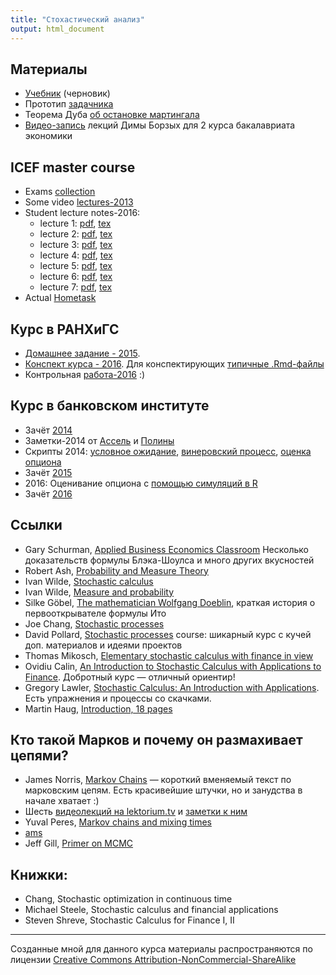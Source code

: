 ```yaml
---
title: "Стохастический анализ"
output: html_document
---
```



## Материалы

* [Учебник](https://github.com/bdemeshev/sc_book/raw/master/sc_book.pdf) (черновик)
* Прототип [задачника](https://github.com/bdemeshev/sc401/raw/master/sc_pset/sc_problems_main.pdf)
* Теорема Дуба [об остановке мартингала](https://github.com/bdemeshev/sc401/raw/master/stop_theorem/stop_theorem_main.pdf)
* [Видео-запись](http://www.youtube.com/playlist?list=PL1poMUvVlAqeZOvhE75ViZPKnCTmWLRxf) лекций Димы Борзых для 2 курса бакалавриата экономики



## ICEF master course

* Exams [collection](https://github.com/bdemeshev/sc401/raw/master/matek2_collect/matek2_collection.pdf)
* Some video [lectures-2013](https://vimeo.com/album/2609503) 
* Student lecture notes-2016:
    - lecture 1: [pdf](https://github.com/bdemeshev/sc401/raw/master/2016_icef/stud_notes/sc_icef_lect_01.pdf), [tex](https://github.com/bdemeshev/sc401/raw/master/2016_icef/stud_notes/sc_icef_lect_01.tex)
    - lecture 2: [pdf](https://github.com/bdemeshev/sc401/raw/master/2016_icef/stud_notes/sc_icef_lect_02.pdf), [tex](https://github.com/bdemeshev/sc401/raw/master/2016_icef/stud_notes/sc_icef_lect_02.tex)
    - lecture 3: [pdf](https://github.com/bdemeshev/sc401/raw/master/2016_icef/stud_notes/sc_icef_lect_03.pdf), [tex](https://github.com/bdemeshev/sc401/raw/master/2016_icef/stud_notes/sc_icef_lect_03.tex) 
    - lecture 4: [pdf](https://github.com/bdemeshev/sc401/raw/master/2016_icef/stud_notes/sc_icef_lect_04.pdf), [tex](https://github.com/bdemeshev/sc401/raw/master/2016_icef/stud_notes/sc_icef_lect_04.tex) 
    - lecture 5: [pdf](https://github.com/bdemeshev/sc401/raw/master/2016_icef/stud_notes/sc_icef_lect_05.pdf), [tex](https://github.com/bdemeshev/sc401/raw/master/2016_icef/stud_notes/sc_icef_lect_05.tex) 
    - lecture 6: [pdf](https://github.com/bdemeshev/sc401/raw/master/2016_icef/stud_notes/sc_icef_lect_06.pdf), [tex](https://github.com/bdemeshev/sc401/raw/master/2016_icef/stud_notes/sc_icef_lect_06.tex) 
    - lecture 7: [pdf](https://github.com/bdemeshev/sc401/raw/master/2016_icef/stud_notes/sc_icef_lect_07.pdf), [tex](https://github.com/bdemeshev/sc401/raw/master/2016_icef/stud_notes/sc_icef_lect_07.tex)
* Actual [Hometask](https://github.com/bdemeshev/sc401/raw/master/2016_icef/htask/ht_2016.pdf)

## Курс в РАНХиГС

* [Домашнее задание - 2015](https://github.com/bdemeshev/sc401/raw/master/ranepa_st/2015/dz_ranh/sc_dz_ranh.pdf). 
* [Конспект курса - 2016](http://bdemeshev.github.io/sc401/notes_ranepa_2016/). Для конспектирующих [типичные .Rmd-файлы](https://github.com/bdemeshev/sc401/tree/master/ranepa_st/2016/lecture_notes_book) 
* Контрольная [работа-2016](https://github.com/bdemeshev/sc401/raw/master/ranepa_st/2016/kr_01/kr_01_sc_ranepa.pdf) :) 


## Курс в банковском институте

* Зачёт [2014](https://github.com/bdemeshev/sc401/raw/master/binst_2014/zachet_14/zach_14.pdf)
* Заметки-2014 от [Ассель](https://github.com/bdemeshev/sc401/raw/master/binst_2014/binst_sc_assel_notes.pdf)
и [Полины](https://github.com/bdemeshev/sc401/raw/master/binst_2014/binst_sc_polina_notes.pdf)
* Скрипты 2014: [условное ожидание](https://github.com/bdemeshev/sc401/raw/master/binst_2014/binst_2014_01_25_cond_exp.R), [винеровский процесс](https://github.com/bdemeshev/sc401/raw/master/binst_2014/binst_2014_3_wiener_ito.R), [оценка опциона](https://github.com/bdemeshev/sc401/raw/master/binst_2014/binst_2014_option_price.R)
* Зачёт [2015](https://github.com/bdemeshev/sc401/raw/master/binst_2015/zachet_15.pdf)
* 2016: Оценивание опциона с [помощью симуляций в R](https://github.com/bdemeshev/sc401/raw/master/binst_2016/sem_01.R)
* Зачёт [2016](https://github.com/bdemeshev/sc401/raw/master/binst_2016/zach_16/zach_16.pdf)



## Ссылки

* Gary Schurman, [Applied Business Economics Classroom](http://www.appliedbusinesseconomics.com/webClassroom.htm) Несколько доказательств формулы Блэка-Шоулса и много других вкусностей
* Robert Ash, [Probability and Measure Theory](http://www.lce.esalq.usp.br/arquivos/aulas/2011/LCE5866/ebooksclub.org__Probability__amp__Measure_Theory__Second_Edition.pdf)
* Ivan Wilde, [Stochastic calculus](http://homepage.ntlworld.com/ivan.wilde/notes/sa/index.html)
* Ivan Wilde, [Measure and probability](http://homepage.ntlworld.com/ivan.wilde/notes/mip/index.html)
* Silke Göbel, [The mathematician Wolfgang Doeblin](http://www.zentralblatt-math.org/year-of-mathematics/yom-11.pdf), краткая история о первооткрывателе формулы Ито
* Joe Chang, [Stochastic processes](http://www.stat.yale.edu/~pollard/Courses/251.spring09/Handouts/Chang-notes.pdf)
* David Pollard, [Stochastic processes](http://www.stat.yale.edu/~pollard/Courses/251.spring09/) course: шикарный курс с кучей доп. материалов и идеями проектов
* Thomas Mikosch, [Elementary stochastic calculus with finance in view](https://eclass.uoa.gr/modules/document/file.php/MATH342/Βοηθητικό%20υλικό/Biblio2.pdf)
* Ovidiu Calin, [An Introduction to Stochastic Calculus with Applications
to Finance](https://people.emich.edu/ocalin/Teaching_files/D18N.pdf). Добротный курс — отличный ориентир!
* Gregory Lawler, [Stochastic Calculus: An Introduction with
Applications](http://www.math.uchicago.edu/~lawler/finbook2.pdf). Есть упражнения и процессы со скачками.
* Martin Haug, [Introduction, 18 pages](http://www.columbia.edu/~mh2078/stochastic_calculus.pdf)


## Кто такой Марков и почему он размахивает цепями? 

* James Norris, [Markov Chains](http://www.statslab.cam.ac.uk/~rrw1/markov/M.pdf) --- короткий вменяемый текст по марковским цепям. Есть красивейшие штучки, но и занудства в начале хватает :)
* Шесть [видеолекций на lektorium.tv](https://www.lektorium.tv/course/22882) и [заметки к ним](http://www.win.tue.nl/~jkomjath/SPBlecturenotes.pdf)
* Yuval Peres, [Markov chains and mixing times](http://www.cs.cmu.edu/~15859n/RelatedWork/MarkovChains-MixingTimes.pdf)
* [ams](http://www.ams.org/bookstore/pspdf/mbk-58-prev.pdf)
* Jeff Gill, [Primer on MCMC](http://www4.stat.ncsu.edu/~sghosh/TEACHING/st790/lectures/GillMCMC.pdf)



## Книжки:

* Chang, Stochastic optimization in continuous time
* Michael Steele, Stochastic calculus and financial applications
* Steven Shreve, Stochastic Calculus for Finance I, II

-------
Созданные мной для данного курса материалы распространяются по лицензии [Creative Commons Attribution-NonCommercial-ShareAlike](http://creativecommons.org/licenses/by-nc-sa/3.0/deed.ru)

